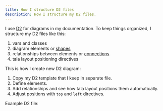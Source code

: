 ```yaml
---
title: How I structure D2 files
description: How I structure my D2 files.
---
```



I use [D2](https://d2lang.com/) for diagrams in my documentation.
To keep things organized, I structure my D2 files like this:

1. vars and classes
2. diagram elements or [shapes](https://d2lang.com/tour/shapes/)
3. relationships between elements or [connections](https://d2lang.com/tour/connections/)
4. tala layout positioning directives

This is how I create new D2 diagram:

1. Copy my D2 template that I keep in separate file.
2. Define elements.
3. Add relationships and see how tala layout positions them automatically.
4. Adjust positions with `top` and `left` directives.

Example D2 file:

<Code code={exampleDiagram} lang="d2" title="example.d2" />